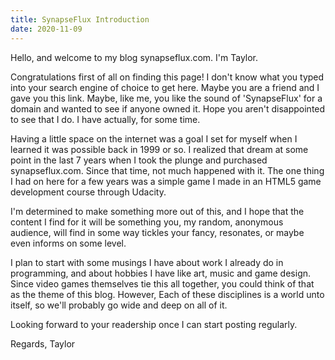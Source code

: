 ---
title: SynapseFlux Introduction
date: 2020-11-09
---

Hello, and welcome to my blog synapseflux.com. I'm Taylor.

Congratulations first of all on finding this page! I don't know what you typed into your search engine of choice to get here. Maybe you are a friend and I gave you this link. Maybe, like 
me, you like the sound of 'SynapseFlux' for a domain and wanted to see if anyone owned it. Hope you aren't disappointed to see that I do. I have actually, for some time.

Having a little space on the internet was a goal I set for myself when I learned it was possible back in 1999 or so. I realized that dream at some point in the last 7 years when I took the plunge and
purchased synapseflux.com. Since that time, not much happened with it. The one thing I had on here for a few years was a simple game I made in an HTML5 game development course through Udacity.

I'm determined to make something more out of this, and I hope that the content I find for it will be something you, my random, anonymous audience, will find in some way tickles your fancy, resonates, or 
maybe even informs on some level. 

I plan to start with some musings I have about work I already do in programming, and about hobbies I have like art, music and game design. Since video games themselves tie this all together, you could think of that
as the theme of this blog. However, Each of these disciplines is a world unto itself, so we'll probably go wide and deep on all of it. 

Looking forward to your readership once I can start posting regularly. 

Regards, 
Taylor





